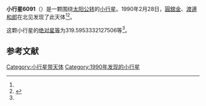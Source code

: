 {{Infobox planet
| bgcolour = #FFFFC0
| name = 6091 Mitsuru
| symbol = 
| image = 
| caption = 
| discovery = yes
| discovery_ref = 
| discoverer = [[圓舘金|圓舘金]]、[[渡邊和郎|渡邊和郎]]
| discovery_site = [[北见|北见]] 
| discovered = 1990年2月28日
| designations = yes
| mp_name = 
| named_after = 
| alt_names = 1990 DA1/ 1948 PM / 1958 UF / 1980 DB3 / 1991 TF2
| mp_category = [[主带小行星|主带小行星]]
| orbit_ref = <ref name="a">[http://ssd.jpl.nasa.gov/sbdb.cgi?sstr=6091 6091 Mitsuru] {{Wayback|url=http://ssd.jpl.nasa.gov/sbdb.cgi?sstr=6091 |date=20200820184901 }}，小行星數據庫瀏覽器（JPL Small-Body Database Browser）－[[美国国家航空航天局|美国国家航空航天局]]喷气推进实验室</ref>
| epoch = 2456400.5 (2013年4月18日更新)
| aphelion = {{convert|2.702563774926479|AU|km|3|abbr=on|lk=out}}
| perihelion = {{convert|1.71479588018668|AU|km|3|abbr=on}}
| semimajor = {{convert|2.208679827556579|AU|km|3|abbr=on}}
| eccentricity = 0.223610476
| period = 1198.940343 [[日|日]]<br />3.28[[儒略年|儒略年]]
| avg_speed = 
| inclination = 8.390306447480226
| asc_node = 337.232513219879
| mean_anomaly = 
| arg_peri = 319.5953332127506
| satellites = 
| physical_characteristics = yes
| dimensions = 
| mass = 
| density = 
| surface_grav = 
| escape_velocity = 
| sidereal_day = 
| axial_tilt = 
| pole_ecliptic_lat = 
| pole_ecliptic_lon = 
| albedo = 
| temperatures= 
| temp_name1 = 
| mean_temp_1 = 
| max_temp_1 = 
| temp_name2 = 
| max_temp_2 = 
| spectral_type = 
| abs_magnitude = 319.5953332127506
}}

'''小行星6091'''（{{lang-en|6091 Mitsuru}}）是一颗围绕[[太阳|太阳]][[公转|公转]]的[[小行星|小行星]]。1990年2月28日，[[圓舘金|圓舘金]]、[[渡邊和郎|渡邊和郎]]在北见发现了此天体<ref name="a" /><ref>{{cite news|title=小行星列表|url=http://cfa-www.harvard.edu/iau/lists/NumberedMPs.txt|accessdate=2013-07-08|newspaper=哈佛大学|archive-date=2008-05-17|archive-url=https://web.archive.org/web/20080517010638/http://cfa-www.harvard.edu/iau/lists/NumberedMPs.txt|dead-url=no}}</ref>。

这颗小行星的[[绝对星等|绝对星等]]为319.5953332127506等<ref name="a" />。

==参考文献==
{{reflist}}
{{Minor Planet Number|[[小行星6090|小行星6090]]|[[小行星6092|小行星6092]]}}

{{小天体}}

[[Category:小行星带天体|Category:小行星带天体]]
[[Category:1990年发现的小行星|Category:1990年发现的小行星]]

{{asteroid-stub}}